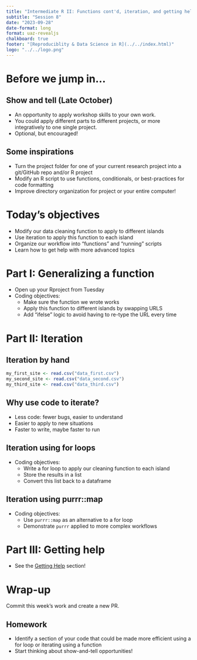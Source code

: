 ```yaml
---
title: "Intermediate R II: Functions cont'd, iteration, and getting help"
subtitle: "Session 8"
date: "2023-09-28"
date-format: long
format: uaz-revealjs
chalkboard: true
footer: "[Reproduciblity & Data Science in R](../../index.html)"
logo: "../../logo.png"
---
```


# Before we jump in...

## Show and tell (Late October)

-   An opportunity to apply workshop skills to your own work.
-   You could apply different parts to different projects, or more integratively to one single project.
-   Optional, but encouraged!

## Some inspirations

-   Turn the project folder for one of your current research project into a git/GitHub repo and/or R project
-   Modify an R script to use functions, conditionals, or best-practices for code formatting
-   Improve directory organization for project or your entire computer!

# Today's objectives

-   Modify our data cleaning function to apply to different islands
-   Use iteration to apply this function to each island
-   Organize our workflow into "functions" and "running" scripts
-   Learn how to get help with more advanced topics

# Part I: Generalizing a function

-   Open up your Rproject from Tuesday
-   Coding objectives:
    -   Make sure the function we wrote works
    -   Apply this function to different islands by swapping URLS
    -   Add "ifelse" logic to avoid having to re-type the URL every time

# Part II: Iteration

## Iteration by hand

``` r
my_first_site <- read.csv("data_first.csv")
my_second_site <- read.csv("data_second.csv")
my_third_site <- read.csv("data_third.csv")
```

## Why use code to iterate?

-   Less code: fewer bugs, easier to understand
-   Easier to apply to new situations
-   Faster to write, maybe faster to run

## Iteration using for loops

-   Coding objectives:
    -   Write a for loop to apply our cleaning function to each island
    -   Store the results in a list
    -   Convert this list back to a dataframe

## Iteration using purrr::map

-   Coding objectives:
    -   Use `purrr::map` as an alternative to a for loop
    -   Demonstrate `purrr` applied to more complex workflows

# Part III: Getting help

-   See the [Getting Help](../11-getting-help/slides.html) section!

# Wrap-up

Commit this week's work and create a new PR.

## Homework

-   Identify a section of your code that could be made more efficient using a for loop or iterating using a function
-   Start thinking about show-and-tell opportunities!

